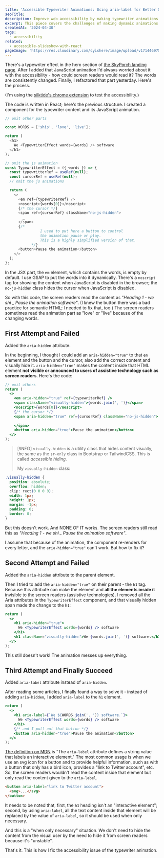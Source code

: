 ```yaml
---
title: 'Accessible Typewriter Animations: Using aria-label for Better Screen Reader Experience'
seoTitle:
description: Improve web accessibility by making typewriter animations friendly to screen readers and how to achieve them using aria-label and accessible hiding.
excerpt: This piece covers the challenges of making dynamic animations accessible, particularly for screen readers. It walks through failed attempts at using aria-hidden before demonstrating how aria-label, while unconventional for headings, solved the accessibility issue.
createdAt: '2024-04-30'
tags:
  - accessibility
related:
  - accessible-slideshow-with-react
pageImage: 'https://res.cloudinary.com/cyishere/image/upload/v1714469750/cyishere/blog/a11y-of-typewriter-animation/ogImage-a11y-of-typewriter-animation_xewe7j.png'
---
```


There's a typewriter effect in the hero section of [the SkyPorch landing page](https://skyporch.co). After I added that JavaScript animation I'd always worried about it with the accessibility - how could screen readers would read it? The words are consistently changed. Finally, I refactored that part yesterday. Here's the process.

(I'm using the [silktide's chrome extension](https://silktide.com/tools/toolbar/) to test the accessibility.)

The code is written in React; here's the previous structure. I created a component for the typewriter content and its JavaScript animation.

```js
// omit other parts

const WORDS = ['ship', 'love', 'live'];

return (
  <h1>
    We <TypewriterEffect words={words} /> software
  </h1>
);

// omit the js animation
const TypewritterEffect = ({ words }) => {
  const typewritterRef = useRef(null);
  const cursorRef = useRef(null);
  // omit the js animations

  return (
    <>
      <em ref={typewriterRef} />
      <noscript>{words[0]}</noscript>
      {/* the cursor */}
      <span ref={cursorRef} className="no-js-hidden">
        _
      </span>
      {/*
				I used to put here a button to control 
				the animation pause or play.
				This is a highly simplified version of that.
			*/}
      <button>Pause the animation</button>
    </>
  );
};
```

In the JSX part, the `em` element, which contains the words, is empty by default. I use GSAP to put the words into it dynamically. There's a `noscript` tag for showing the content when JavaScript is disabled in the browser; the `no-js-hidden` class hides the cursor when JavaScript is disabled.

So with this code, the screen readers read the content as <em>"Heading 1 - we shi \_ Pause the animation software"</em>. (I knew the button there was a bad practice for semantic HTML; I needed to fix that, too.) The screen readers sometimes read the animation part as "love" or "live" because of the changing words.

## First Attempt and Failed

Added the `aria-hidden` attribute.

In the beginning, I thought I could add an `aria-hidden="true"` to that `em` element and the button and the cursor, also add the correct content and visually hide it. `aria-hidden="true"` makes the content inside that HTML element **not visible or announced to users of assistive technology such as screen readers**. Here's the code:

```jsx
// omit others
return (
  <>
    <em aria-hidden="true" ref={typewriterRef} />
    <span className="visually-hidden">{words.join(', ')}</span>
    <noscript>{words[0]}</noscript>
    {/* the cursor */}
    <span aria-hidden="true" ref={cursorRef} className="no-js-hidden">
      _
    </span>
    <button aria-hidden="true">Pause the animation</button>
  </>
);
```

> [!INFO] `visually-hidden` is a utility class that hides content visually, the same as the `sr-only` class in Bootstrap or TailwindCSS. This is called _accessible hiding_.
>
> My `visually-hidden` class:

```css
.visually-hidden {
  position: absolute;
  overflow: hidden;
  clip: rect(0 0 0 0);
  width: 1px;
  height: 1px;
  margin: -1px;
  padding: 0;
  border: 0;
}
```

But this doesn't work. And NONE OF IT works. The screen readers still read this as <em>"Heading 1 - we shi \_ Pause the animation software"</em>.

I assume that because of the animation, the component re-renders for every letter, and the `aria-hidden="true"` can't work. But how to fix it?

## Second Attempt and Failed

Added the `aria-hidden` attribute to the parent element.

Then I tried to add the `aria-hidden="true"` on their parent - the `h1` tag. Because this attribute can make the element and **all the elements inside it** invisible to the screen readers (assistive technologies). I removed all the Aria attributes in the `TypewriterEffect` component, and that visually hidden span made the change to the `h1`:

```jsx
return (
  <>
    <h1 aria-hidden="true">
      We <TypewriterEffect words={words} /> software
    </h1>
    <h1 className="visually-hidden">We {words.join(', ')} software.</h1>
  </>
);
```

This still doesn't work! The animation messes up everything.

## Third Attempt and Finally Succeed

Added `aria-label` attribute instead of `aria-hidden`.

After reading some articles, I finally found a way to solve it - instead of adding `aria-hidden`, I added `aria-label` to the `h1` element.

```jsx
return (
  <>
    <h1 aria-label={`We ${WORDS.join(', ')} software.`}>
      We <TypewriterEffect words={words} /> software
    </h1>
    {/* and I pull out that button */}
    <button aria-hidden="true">Pause the animation</button>
  </>
);
```

[The definition on MDN](https://developer.mozilla.org/en-US/docs/Web/Accessibility/ARIA/Attributes/aria-description) is "The `aria-label` attribute defines a string value that labels an interactive element." The most common usage is when we use an svg icon for a button and to provide helpful information, such as with a button that only has a bird icon, provides a "link to Twitter account", etc. So, the screen readers wouldn't read the content inside that element but only read the content given to the `aria-label`.

```html
<button aria-label="link to Twitter account">
  <svg>...</svg>
</button>
```

It needs to be noted that, first, the `h1` heading isn't an "interactive element"; second, by using `aria-label`, all the text content inside that element will be replaced by the value of `aria-label`, so it should be used when only necessary.

And this is a "when only necessary" situation. We don't need to hide the content from the visual user by the need to hide it from screen readers because it's "unstable".

That's it. This is how I fix the accessibility issue of the typewriter animation.
